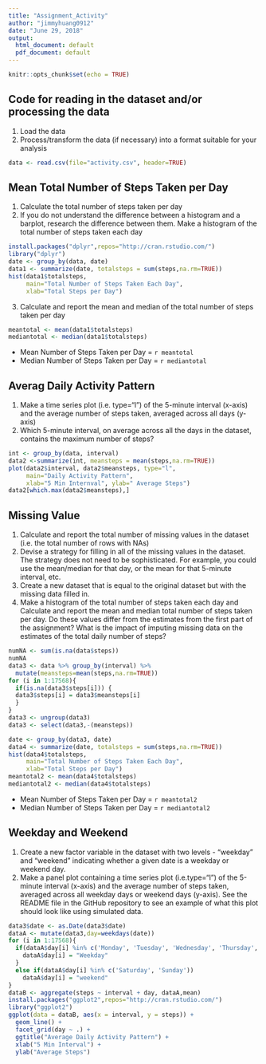 ---
title: "Assignment_Activity"
author: "jimmyhuang0912"
date: "June 29, 2018"
output:
  html_document: default
  pdf_document: default
---
```{r setup, include=FALSE, message=FALSE, warning=FALSE}
knitr::opts_chunk$set(echo = TRUE)
```

## Code for reading in the dataset and/or processing the data

1. Load the data
2. Process/transform the data (if necessary) into a format suitable for your analysis

```{r}
data <- read.csv(file="activity.csv", header=TRUE)
```

## Mean Total Number of Steps Taken per Day

1. Calculate the total number of steps taken per day
2. If you do not understand the difference between a histogram and a barplot, research the difference between them. Make a histogram of the total number of steps taken each day


```{r, message=FALSE, warning=FALSE}
install.packages("dplyr",repos="http://cran.rstudio.com/")
library("dplyr")
date <- group_by(data, date)
data1 <- summarize(date, totalsteps = sum(steps,na.rm=TRUE))
hist(data1$totalsteps, 
     main="Total Number of Steps Taken Each Day", 
     xlab="Total Steps per Day")
```

3. Calculate and report the mean and median of the total number of steps taken per day

```{r}
meantotal <- mean(data1$totalsteps)
mediantotal <- median(data1$totalsteps)
```

- Mean Number of Steps Taken per Day = `r meantotal`
- Median Number of Steps Taken per Day = `r mediantotal`

## Averag Daily Activity Pattern

1. Make a time series plot (i.e. \color{red}{\verb|type = "l"|}type="l") of the 5-minute interval (x-axis) and the average number of steps taken, averaged across all days (y-axis)
2. Which 5-minute interval, on average across all the days in the dataset, contains the maximum number of steps?

```{r}
int <- group_by(data, interval)
data2 <-summarize(int, meansteps = mean(steps,na.rm=TRUE))
plot(data2$interval, data2$meansteps, type="l", 
     main="Daily Activity Pattern", 
     xlab="5 Min Internval", ylab=" Average Steps")
data2[which.max(data2$meansteps),]
```

## Missing Value

1. Calculate and report the total number of missing values in the dataset (i.e. the total number of rows with \color{red}{\verb|NA|}NAs)
2. Devise a strategy for filling in all of the missing values in the dataset. The strategy does not need to be sophisticated. For example, you could use the mean/median for that day, or the mean for that 5-minute interval, etc.
3. Create a new dataset that is equal to the original dataset but with the missing data filled in.
4. Make a histogram of the total number of steps taken each day and Calculate and report the mean and median total number of steps taken per day. Do these values differ from the estimates from the first part of the assignment? What is the impact of imputing missing data on the estimates of the total daily number of steps?

```{r}
numNA <- sum(is.na(data$steps))
numNA
data3 <- data %>% group_by(interval) %>% 
  mutate(meansteps=mean(steps,na.rm=TRUE))
for (i in 1:17568){
  if(is.na(data3$steps[i])) {
  data3$steps[i] = data3$meansteps[i]  
  }
}
data3 <- ungroup(data3)
data3 <- select(data3,-(meansteps))

date <- group_by(data3, date)
data4 <- summarize(date, totalsteps = sum(steps,na.rm=TRUE))
hist(data4$totalsteps, 
     main="Total Number of Steps Taken Each Day", 
     xlab="Total Steps per Day")
meantotal2 <- mean(data4$totalsteps)
mediantotal2 <- median(data4$totalsteps)
```

- Mean Number of Steps Taken per Day = `r meantotal2`
- Median Number of Steps Taken per Day = `r mediantotal2`

## Weekday and Weekend

1. Create a new factor variable in the dataset with two levels - "weekday" and "weekend" indicating whether a given date is a weekday or weekend day.
2. Make a panel plot containing a time series plot (i.e.type="l") of the 5-minute interval (x-axis) and the average number of steps taken, averaged across all weekday days or weekend days (y-axis). See the README file in the GitHub repository to see an example of what this plot should look like using simulated data.

```{r, message=FALSE, warning=FALSE}
data3$date <- as.Date(data3$date)
dataA <- mutate(data3,day=weekdays(date))
for (i in 1:17568){
  if(dataA$day[i] %in% c('Monday', 'Tuesday', 'Wednesday', 'Thursday', 'Friday')) {
    dataA$day[i] = "Weekday"  
  }
  else if(dataA$day[i] %in% c('Saturday', 'Sunday'))
    dataA$day[i] = "weekend"
}
dataB <- aggregate(steps ~ interval + day, dataA,mean)
install.packages("ggplot2",repos="http://cran.rstudio.com/")
library("ggplot2")
ggplot(data = dataB, aes(x = interval, y = steps)) + 
  geom_line() +
  facet_grid(day ~ .) +
  ggtitle("Average Daily Activity Pattern") +
  xlab("5 Min Interval") +
  ylab("Average Steps")
```

